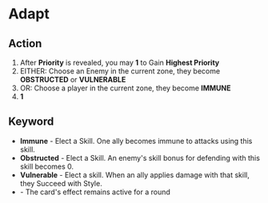 
# Adapt

## Action

1.  After **Priority** is revealed, you may **<InlineDefine uppercase term='filp'/> 1** to Gain **Highest Priority**
2.  EITHER: Choose an Enemy in the current zone, they become **OBSTRUCTED** or **VULNERABLE**
3.  OR: Choose a player in the current zone, they become **IMMUNE**
4.  **<InlineDefine uppercase term='active'/> 1**

## Keyword

-   **Immune** - Elect a Skill. One ally becomes immune to attacks using this skill.
-   **Obstructed** - Elect a Skill. An enemy's skill bonus for defending with this skill becomes 0.
-   **Vulnerable** - Elect a skill. When an ally applies damage with that skill, they Succeed with Style.
-   **<InlineDefine capitalize term='active'/>** - The card's effect remains active for a round
